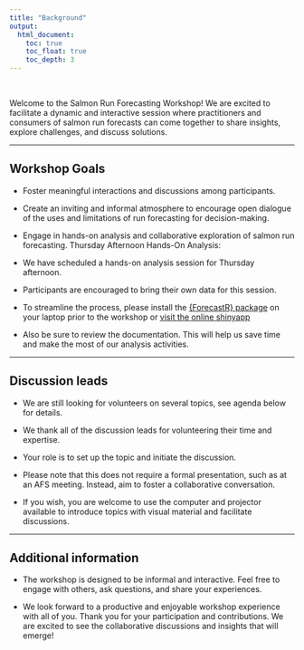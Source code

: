 ```yaml
---
title: "Background"
output:
  html_document:
    toc: true
    toc_float: true
    toc_depth: 3
---
```


<br>

Welcome to the Salmon Run Forecasting Workshop! We are excited to facilitate a dynamic and interactive session where practitioners and consumers of salmon run forecasts can come together to share insights, explore challenges, and discuss solutions.

***

## Workshop Goals

*	Foster meaningful interactions and discussions among participants.

*	Create an inviting and informal atmosphere to encourage open dialogue of the uses and limitations of run forecasting for decision-making.

*	Engage in hands-on analysis and collaborative exploration of salmon run forecasting.
Thursday Afternoon Hands-On Analysis:

*	We have scheduled a hands-on analysis session for Thursday afternoon.

*	Participants are encouraged to bring their own data for this session.

*	To streamline the process, please install the [{ForecastR} package](https://github.com/SalmonForecastR) on your laptop prior to the workshop or [visit the online shinyapp](https://psc1.shinyapps.io/ForecastR/)

*	Also be sure to review the documentation. This will help us save time and make the most of our analysis activities.

***

## Discussion leads

*	We are still looking for volunteers on several topics, see agenda below for details.

*	We thank all of the discussion leads for volunteering their time and expertise.

*	Your role is to set up the topic and initiate the discussion.

*	Please note that this does not require a formal presentation, such as at an AFS meeting. Instead, aim to foster a collaborative conversation.

*	If you wish, you are welcome to use the computer and projector available to introduce topics with visual material and facilitate discussions.

***

## Additional information

*	The workshop is designed to be informal and interactive. Feel free to engage with others, ask questions, and share your experiences.

*	We look forward to a productive and enjoyable workshop experience with all of you.
Thank you for your participation and contributions. We are excited to see the collaborative discussions and insights that will emerge!
